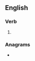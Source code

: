 ==English==

===Verb===
{{head|en|verb form}}

# {{en-past of|noise}}

===Anagrams===
* {{anagrams|en|a=deinos|Denios|Edison|Eidson|diones|does in|inodes|no side|on side|on-side|onside}}
